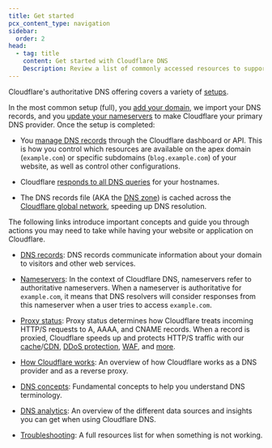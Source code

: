 ```yaml
---
title: Get started
pcx_content_type: navigation
sidebar:
  order: 2
head:
  - tag: title
    content: Get started with Cloudflare DNS
    Description: Review a list of commonly accessed resources to support you throughout your journey as a Cloudflare DNS user.
---
```



Cloudflare's authoritative DNS offering covers a variety of [setups](/dns/zone-setups/).

In the most common setup (full), you [add your domain](/fundamentals/setup/manage-domains/add-site/), we import your DNS records, and you [update your nameservers](/dns/nameservers/update-nameservers/) to make Cloudflare your primary DNS provider. Once the setup is completed:

- You [manage DNS records](/dns/manage-dns-records/how-to/create-dns-records/) through the Cloudflare dashboard or API. This is how you control which resources are available on the apex domain (`example.com`) or specific subdomains (`blog.example.com`) of your website, as well as control other configurations.

- Cloudflare [responds to all DNS queries](/fundamentals/concepts/how-cloudflare-works/#how-cloudflare-works-as-a-dns-provider) for your hostnames.

- The DNS records file (AKA the [DNS zone](/dns/concepts/#zone)) is cached across the [Cloudflare global network](https://www.cloudflare.com/network/), speeding up DNS resolution.

The following links introduce important concepts and guide you through actions you may need to take while having your website or application on Cloudflare.

- [DNS records](/dns/manage-dns-records/): DNS records communicate information about your domain to visitors and other web services.

- [Nameservers](/dns/nameservers/): In the context of Cloudflare DNS, nameservers refer to authoritative nameservers. When a nameserver is authoritative for `example.com`, it means that DNS resolvers will consider responses from this nameserver when a user tries to access `example.com`.

- [Proxy status](/dns/manage-dns-records/reference/proxied-dns-records/): Proxy status determines how Cloudflare treats incoming HTTP/S requests to A, AAAA, and CNAME records. When a record is proxied, Cloudflare speeds up and protects HTTP/S traffic with our [cache](/cache/)/[CDN](https://www.cloudflare.com/learning/cdn/what-is-a-cdn/), [DDoS protection](/ddos-protection/), [WAF](/waf/), and [more](/products/?product-group=Application+performance%2CApplication+security).

- [How Cloudflare works](/fundamentals/concepts/how-cloudflare-works/): An overview of how Cloudflare works as a DNS provider and as a reverse proxy.

- [DNS concepts](/dns/concepts/): Fundamental concepts to help you understand DNS terminology.

- [DNS analytics](/dns/additional-options/analytics/): An overview of the different data sources and insights you can get when using Cloudflare DNS.

- [Troubleshooting](/dns/troubleshooting/): A full resources list for when something is not working.